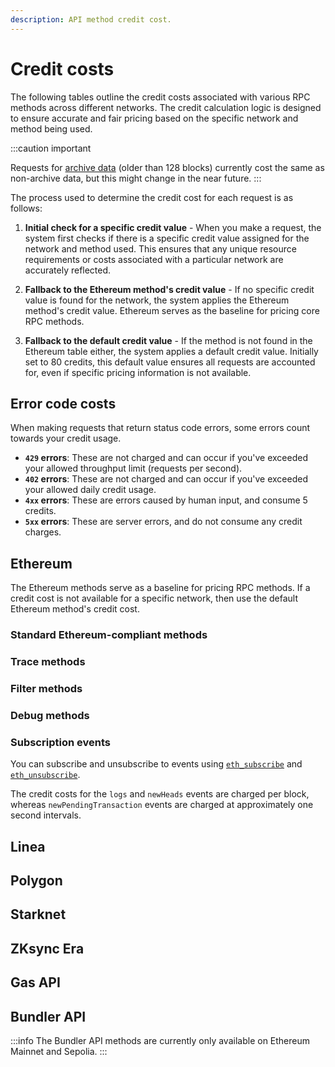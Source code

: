 ```yaml
---
description: API method credit cost.
---
```



# Credit costs

The following tables outline the credit costs associated with various RPC methods across different
networks. The credit calculation logic is designed to ensure accurate and fair pricing based on the
specific network and method being used.

:::caution important

Requests for [archive data](../../concepts/archive-data.md) (older than 128 blocks)
currently cost the same as non-archive data, but this might change in the near future.
:::

The process used to determine the credit cost for each request is as follows:

1. **Initial check for a specific credit value** - When you make a request, the system first checks if there is a specific credit value assigned for the network and method used.
   This ensures that any unique resource requirements or costs associated with a particular network are accurately reflected.

1. **Fallback to the Ethereum method's credit value** - If no specific credit value is found for the network, the system applies the Ethereum method's credit value.
   Ethereum serves as the baseline for pricing core RPC methods.

1. **Fallback to the default credit value** - If the method is not found in the Ethereum table either, the system applies a default credit value.
   Initially set to 80 credits, this default value ensures all requests are accounted for, even if specific pricing information is not available.

## Error code costs

When making requests that return status code errors, some errors count towards your credit usage.

- **`429` errors**: These are not charged and can occur if you've exceeded your allowed throughput limit (requests per second).
- **`402` errors**: These are not charged and can occur if you've exceeded your allowed daily credit usage.
- **`4xx` errors**: These are errors caused by human input, and consume 5 credits.
- **`5xx` errors**: These are server errors, and do not consume any credit charges.

## Ethereum

The Ethereum methods serve as a baseline for pricing RPC methods. If a credit cost is not available for
a specific network, then use the default Ethereum method's credit cost.

### Standard Ethereum-compliant methods

<CreditCostTable methods="evm" />

### Trace methods

<CreditCostTable methods="evm_trace" />

### Filter methods

<CreditCostTable methods="evm_filter" />

### Debug methods

<CreditCostTable methods="evm_debug" />

### Subscription events

You can subscribe and unsubscribe to events using [`eth_subscribe`](../../reference/ethereum/json-rpc-methods/subscription-methods/eth_subscribe.mdx) and [`eth_unsubscribe`](../../reference/ethereum/json-rpc-methods/subscription-methods/eth_unsubscribe.mdx).

The credit costs for the `logs` and `newHeads` events are charged per block, whereas `newPendingTransaction` events
are charged at approximately one second intervals.

<CreditCostTable methods="evm_subscription" />

## Linea

<CreditCostTable methods="linea" />

## Polygon

<CreditCostTable methods="polygon" />

## Starknet

<CreditCostTable methods="starknet" />

## ZKsync Era

<CreditCostTable methods="zksync" />

## Gas API

<CreditCostTable methods="gasApi" />

## Bundler API

:::info
The Bundler API methods are currently only available on Ethereum Mainnet and Sepolia.
:::

<CreditCostTable methods="bundler" />
